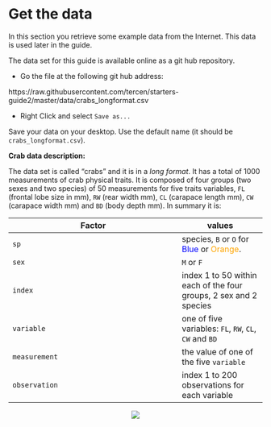 # Get the data
In this section you retrieve some example data from the Internet. This data is used later in the guide.

The data set for this guide is available online as a git hub repository. 

* Go the file at the following git hub address:

https://raw.githubusercontent.com/tercen/starters-guide2/master/data/crabs_longformat.csv

* Right Click and select `Save as...`

Save your data on your desktop. Use the default name (it should be `crabs_longformat.csv`).


__Crab data description:__

The data set is called "crabs" and it is in a _long format_. It has a total of 1000 measurements of crab physical traits. It is composed of four groups (two sexes and two species) of 50 measurements for five traits variables, `FL` (frontal lobe size in mm), `RW` (rear width mm), `CL` (carapace length mm), `CW` (carapace width mm) and `BD` (body depth mm). In summary it is:  

Factor|values
------|---
`sp` |species, `B` or `O` for <span style="color:blue">Blue</span> or <span style="color:orange">Orange</span>.
`sex`|`M` or `F`
`index`|index 1 to 50 within each of the four groups, 2 sex and 2 species
`variable`|one of five variables: `FL`, `RW`, `CL`, `CW` and `BD`
`measurement`| the value of one of the five `variable`
`observation`| index 1 to 200 observations for each variable

<center>![](images/crabs_data.png)</center>